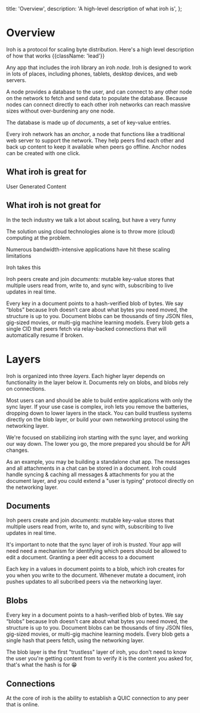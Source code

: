   title: 'Overview',
  description:
    'A high-level description of what iroh is',
};

# Overview

Iroh is a protocol for scaling byte distribution. Here's a high level description of how that works {{className: 'lead'}}

Any app that includes the iroh library an iroh _node_. Iroh is designed to work in lots of places, including phones, tablets, desktop devices, and web servers.

A node provides a database to the user, and can connect to any other node on the network to fetch and send data to populate the database. Because nodes can connect directly to each other iroh networks can reach massive sizes without over-burdening any one node.

The database is made up of _documents_, a set of key-value entries.

Every iroh network has an _anchor_, a node that functions like a traditional web server to support the network. They help peers find each other and back up content to keep it available when peers go offline. Anchor nodes can be created with one click.

## What iroh is great for

User Generated Content

## What iroh is not great for





In the tech industry we talk a lot about scaling, but have a very funny 

The solution using cloud technologies alone is to throw more (cloud) computing at the problem.

Numerous bandwidth-intensive applications have hit these scaling limitations

Iroh takes this 

Iroh peers create and join *documents:* mutable key-value stores that multiple users read from, write to, and sync with, subscribing to live updates in real time.

Every key in a document points to a hash-verified blob of bytes. We say “blobs” because Iroh doesn’t care about what bytes you need moved, the structure is up to you. Document blobs can be thousands of tiny JSON files, gig-sized movies, or multi-gig machine learning models. Every blob gets a single CID that peers fetch via relay-backed connections that will automatically resume if broken.

# Layers

Iroh is organized into three _layers_. Each higher layer depends on functionality in the layer below it. Documents rely on blobs, and blobs rely on connections.

<Concepts>
  <Concept name="Documents" href="/docs/layers/documents" description="Collaborate on shared key-value tables of blobs with peers." />
  <Concept name="Blobs" href="/docs/layers/blobs" description="Fetch and cache byte sequences by their hash." />
  <Concept name="Connections" href="/docs/layers/connections" description="Open a connection to any available peer on the network." />
</Concepts>

Most users can and should be able to build entire applications with only the sync layer. If your use case is complex, iroh lets you remove the batteries, dropping down to lower layers in the stack. You can build trustless systems directly on the blob layer, or build your own networking protocol using the networking layer.

<Note>
We're focused on stabilizing iroh starting with the sync layer, and working our way down.
The lower you go, the more prepared you should be for API changes.
</Note>

As an example, you may be building a standalone chat app. The messages and all attachments in a chat can be stored in a document. Iroh could handle syncing & caching all messages & attachments for you at the document layer, and you could extend a "user is typing" protocol directly on the networking layer.

## Documents

Iroh peers create and join _documents_: mutable key-value stores that multiple users read from, write to, and sync with, subscribing to live updates in real time.

It's important to note that the sync layer of iroh is _trusted_. Your app will need need a mechanism for identifying which peers should be allowed to edit a document. Granting a peer edit access to a document

Each key in a values in document points to a blob, which iroh creates for you when you write to the document. Whenever mutate a document, iroh pushes updates to all subcribed peers via the networking layer.

## Blobs

Every key in a document points to a hash-verified blob of bytes. We say “blobs” because Iroh doesn\'t care about what bytes you need moved, the structure is up to you. Document blobs can be thousands of tiny JSON files, gig-sized movies, or multi-gig machine learning models. Every blob gets a single hash that peers fetch, using the networking layer.

The blob layer is the first "trustless" layer of iroh, you don't need to know the user you're getting content from to verify it is the content you asked for, that's what the hash is for 😁

## Connections

At the core of iroh is the ability to establish a QUIC connection to any peer that is online.

